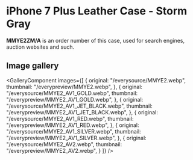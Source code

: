 
# iPhone 7 Plus Leather Case - Storm Gray

<Callout type='info' emoji='👉🏻'>**MMYE2ZM/A** is an order number of this case, used for search engines, auction websites and such.</Callout>

## Image gallery

<GalleryComponent
    images={[
      {
        original: "/everysource/MMYE2.webp",
        thumbnail: "/everypreview/MMYE2.webp",
      },
      {
        original: "/everysource/MMYE2_AV1_GOLD.webp",
        thumbnail: "/everypreview/MMYE2_AV1_GOLD.webp",
      },
      {
        original: "/everysource/MMYE2_AV1_JET_BLACK.webp",
        thumbnail: "/everypreview/MMYE2_AV1_JET_BLACK.webp",
      },
      {
        original: "/everysource/MMYE2_AV1_RED.webp",
        thumbnail: "/everypreview/MMYE2_AV1_RED.webp",
      },
      {
        original: "/everysource/MMYE2_AV1_SILVER.webp",
        thumbnail: "/everypreview/MMYE2_AV1_SILVER.webp",
      },
      {
        original: "/everysource/MMYE2_AV2.webp",
        thumbnail: "/everypreview/MMYE2_AV2.webp",
      }
    ]}
  />

